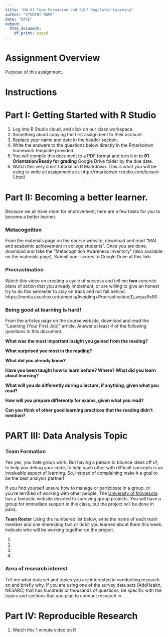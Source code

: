 ```yaml
---
title: "HW 01 Team Formation and Self Regulated Learning"
author: "STUDENT NAME"
date: "DATE"
output:
  html_document:
    df_print: paged
---
```


# Assignment Overview
Purpose of this assignment. 
 
# Instructions


# Part I: Getting Started with R Studio
1. Log into R Studio cloud, and click on our class workspace. 
2. Something about copying the first assignment to their account
3. Replace your name and date in the header section. 
4. Write the answers to the questions below directly in the Rmarkdown homework template provided. 
5. You will compile this document to a PDF format and turn it in to **01 Orientation/Ready for grading** Google Drive folder by the due date. 
6. Watch this very short tutorial on R Markdown. This is what you will be using to write all assignments in. http://rmarkdown.rstudio.com/lesson-1.html


\newpage

# Part II: Becoming a better learner. 
Because we all have room for improvement, here are a few tasks for you to become a better learner. 


### Metacognition 
From the materials page on the course website, download and read "MAI and academic achievement in college students". 
Once you are done, download and take the "Metacognition Awareness Inventory" (also available on the materials page). 
Submit your scores to Google Drive at this link: 

### Procrastination
Watch this video on creating a cycle of success and tell me **two** concrete plans of action that you already implement, or are willing to give an honest try to do this semester to stay on track and not fall behind.  https://media.csuchico.edu/media/Avoiding+Procrastination/0_wquy9x90


### Being good at learning is hard!
From the articles page on the course website, download and read the "Learning (Your First Job)" article. 
Answer at least _4_ of the following questions in this document. 

**What was the most important insight you gained from the reading? **


**What surprised you most in the reading?**


**What did you already know?**


**Have you been taught how to learn before?  Where?  What did you learn about learning?**


**What will you do differently during a lecture, if anything, given what you read?**


**How will you prepare differently for exams, given what you read?**


**Can you think of other good learning practices that the reading didn't mention?**

\newpage

# PART III: Data Analysis Topic

### Team Formation
Yes yes, you hate group work. But having a person to bounce ideas off of, to help you debug your code, 
to help each other with difficult concepts is an invaluable aspect of learning. So, instead of complaining
make it a goal to be the best analysis partner! 

If you find yourself unsure how to manage or participate in a group, or you're terrified of working with other people, 
The [University of Minnesota](http://teamwork.umn.edu/) has a fantastic website devoted to surviving group projects.
You will have a group for immediate support in this class, but the project will be done in pairs. 

**Team Roster** Using the numbered list below, write the name of each team member and one interesting fact or tidbit you learned about them this week. Indicate who will be working together on the project.

1.
2. 
3. 
4. 

### Area of research interest
Tell me what data set and topics you are interested in conducting research on and briefly why. If you are using one of the survey data sets (AddHealth, NESARC) that has hundreds or thousands of questions, be specific with the topics and sections that you plan to conduct research in. 

\newpage

# Part IV: Reproducible Research

1. Watch this 1 minute video on R
